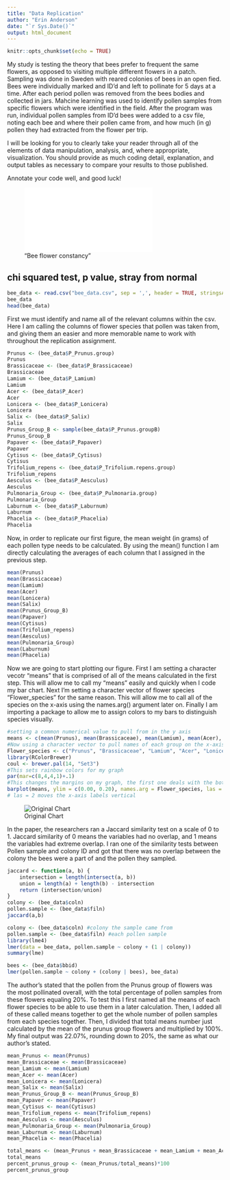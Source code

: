 ```yaml
---
title: "Data Replication"
author: "Erin Anderson"
date: "`r Sys.Date()`"
output: html_document
---
```


```r
knitr::opts_chunk$set(echo = TRUE)
```

My study is testing the theory that bees prefer to frequent the same flowers, as opposed to visiting multiple different flowers in a patch. Sampling was done in Sweden with reared colonies of bees in an open fied. Bees were individually marked and ID'd and left to pollinate for 5 days at a time. After each period pollen was removed from the bees bodies and collected in jars. Mahcine learning was used to identify pollen samples from specific flowers which were identified in the field. After the program was run, individual pollen samples from ID'd bees were added to a csv file, noting each bee and where their pollen came from, and how much (in g) pollen they had extracted from the flower per trip. 

I will be looking for you to clearly take your reader through all of the elements of data manipulation, analysis, and, where appropriate, visualization. You should provide as much coding detail, explanation, and output tables as necessary to compare your results to those published.

Annotate your code well, and good luck!


!["Bee flower constancy"](/Users/erin/desktop/bee_flower_consistency.pdf)


## chi squared test, p value, stray from normal
```r
bee_data <- read.csv("bee_data.csv", sep = ',', header = TRUE, stringsAsFactors = TRUE)
bee_data
head(bee_data)
```
First we must identify and name all of the relevant columns within the csv. Here I am calling the columns of flower species that pollen was taken from, and giving them an easier and more memorable name to work with throughout the replication assignment.
```r
Prunus <- (bee_data$P_Prunus.group)
Prunus
Brassicaceae <- (bee_data$P_Brassicaceae)
Brassicaceae
Lamium <- (bee_data$P_Lamium)
Lamium
Acer <- (bee_data$P_Acer)
Acer
Lonicera <- (bee_data$P_Lonicera)
Lonicera
Salix <- (bee_data$P_Salix)
Salix
Prunus_Group_B <- sample(bee_data$P_Prunus.groupB)
Prunus_Group_B
Papaver <- (bee_data$P_Papaver)
Papaver
Cytisus <- (bee_data$P_Cytisus)
Cytisus
Trifolium_repens <- (bee_data$P_Trifolium.repens.group)
Trifolium_repens
Aesculus <- (bee_data$P_Aesculus)
Aesculus
Pulmonaria_Group <- (bee_data$P_Pulmonaria.group)
Pulmonaria_Group
Laburnum <- (bee_data$P_Laburnum)
Laburnum
Phacelia <- (bee_data$P_Phacelia)
Phacelia
```

Now, in order to replicate our first figure, the mean weight (in grams) of each pollen type needs to be calculated. By using the mean() function I am directly calculating the averages of each column that I assigned in the previous step.
```r
mean(Prunus)
mean(Brassicaceae)
mean(Lamium)
mean(Acer)
mean(Lonicera)
mean(Salix)
mean(Prunus_Group_B)
mean(Papaver)
mean(Cytisus)
mean(Trifolium_repens)
mean(Aesculus)
mean(Pulmonaria_Group)
mean(Laburnum)
mean(Phacelia)
```
Now we are going to start plotting our figure. First I am setting a character vecotr "means" that is comprised of all of the means calculated in the first step. This will allow me to call my "means" easily and quickly when I code my bar chart. Next I'm setting a character vector of flower species "Flower_species" for the same reason. This will allow me to call all of the species on the x-axis using the names.arg() argument later on. Finally I am importing a package to allow me to assign colors to my bars to distinguish species visually.
```r
#setting a common numerical value to pull from in the y axis
means <- c(mean(Prunus), mean(Brassicaceae), mean(Lamium), mean(Acer), mean(Lonicera), mean(Salix), mean(Prunus_Group_B), mean(Papaver), mean(Cytisus), mean(Trifolium_repens), mean(Aesculus), mean(Pulmonaria_Group), mean(Laburnum), mean(Phacelia))
#Now using a character vector to pull names of each group on the x-axis
Flower_species <- c("Prunus", "Brassicaceae", "Lamium", "Acer", "Lonicera", "Salix", "Prunus_Group_B", "Papaver", "Cytisus", "Trifolium_repens", "Aesculus", "Pulmonaria_Group", "Laburnum", "Phacelia")
library(RColorBrewer)
coul <- brewer.pal(14, "Set3")
#This sets rainbow colors for my graph
par(mar=c(8,4,4,1)+.1)
#This changes the margins on my graph, the first one deals with the bottom allowing me to fit all the words onto the chart
barplot(means, ylim = c(0.00, 0.20), names.arg = Flower_species, las = 2, space = 0.05, xlab = " ", ylab = "Pollen Proportion", main = "Pollen Proportion vs. Flower Species", col=coul, cex.axis=0.9)
# las = 2 moves the x-axis labels vertical
```

![Original Chart](Original Chart.png)

In the paper, the researchers ran a Jaccard similarity test on a scale of 0 to 1. Jaccard similarity of 0 means the variables had no overlap, and 1 means the variables had extreme overlap. I ran one of the similarity tests between Pollen sample and colony ID and got that there was no overlap between the colony the bees were a part of and the pollen they sampled.
```r
jaccard <- function(a, b) {
    intersection = length(intersect(a, b))
    union = length(a) + length(b) - intersection
    return (intersection/union)
}
colony <- (bee_data$coln)
pollen.sample <- (bee_data$filn)
jaccard(a,b)
```

```r
colony <- (bee_data$coln) #colony the sample came from
pollen.sample <- (bee_data$filn) #each pollen sample
library(lme4)
lmer(data = bee_data, pollen.sample ~ colony + (1 | colony))
summary(lme)
```

```r
bees <- (bee_data$bbid)
lmer(pollen.sample ~ colony + (colony | bees), bee_data)
```
The author's stated that the pollen from the Prunus group of flowers was the most pollinated overall, with the total percentage of pollen samples from these flowers equaling 20%. To test this I first named all the means of each flower species to be able to use them in a later calculation. Then, I added all of these called means together to get the whole number of pollen samples from each species together. Then, I divided that total means number just calculated by the mean of the prunus group flowers and multiplied by 100%. My final output was 22.07%, rounding down to 20%, the same as what our author's stated.
```r
mean_Prunus <- mean(Prunus)
mean_Brassicaceae <- mean(Brassicaceae)
mean_Lamium <- mean(Lamium)
mean_Acer <- mean(Acer)
mean_Lonicera <- mean(Lonicera)
mean_Salix <- mean(Salix)
mean_Prunus_Group_B <- mean(Prunus_Group_B)
mean_Papaver <- mean(Papaver)
mean_Cytisus <- mean(Cytisus)
mean_Trifolium_repens <- mean(Trifolium_repens)
mean_Aesculus <- mean(Aesculus)
mean_Pulmonaria_Group <- mean(Pulmonaria_Group)
mean_Laburnum <- mean(Laburnum)
mean_Phacelia <- mean(Phacelia)

total_means <- (mean_Prunus + mean_Brassicaceae + mean_Lamium + mean_Acer + mean_Lonicera + mean_Salix + mean_Prunus_Group_B + mean_Papaver + mean_Cytisus + mean_Trifolium_repens + mean_Aesculus + mean_Pulmonaria_Group + mean_Laburnum + mean_Phacelia)
total_means
percent_prunus_group <- (mean_Prunus/total_means)*100
percent_prunus_group
```
